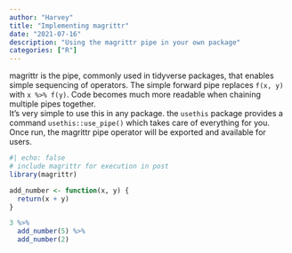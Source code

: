 ```yaml
---
author: "Harvey"
title: "Implementing magrittr"
date: "2021-07-16"
description: "Using the magrittr pipe in your own package"
categories: ["R"]
---
```


magrittr is the pipe, commonly used in tidyverse packages, that enables simple sequencing of operators.  The simple forward pipe replaces `f(x, y)` with `x %>% f(y)`.  Code becomes much more readable when chaining multiple pipes together.  
It’s very simple to use this in any package.  the `usethis` package provides a command `usethis::use_pipe()` which takes care of everything for you.  Once run, the magrittr pipe operator will be exported and available for users.

```r
#| echo: false
# include magrittr for execution in post
library(magrittr)
```

```r
add_number <- function(x, y) {
  return(x + y)
}

3 %>% 
  add_number(5) %>% 
  add_number(2)
```
